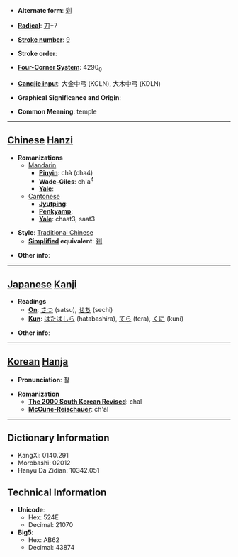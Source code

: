 * '''Alternate form''': [[刹]]

* '''[[Wiktionary:Chinese radical index| Radical]]''': [[Wiktionary:Chinese radical index 刀|刀]]+7

* '''[[Wiktionary:Chinese total strokes index|Stroke number]]''': [[Wiktionary:Chinese total strokes index 9|9]]

* '''Stroke order''': 

* '''[[Wiktionary:Chinese four corner index|Four-Corner System]]''': 4290<sub>0</sub>

* '''[[Wiktionary:Chinese Cangjie index|Cangjie input]]''': 大金中弓 (KCLN), 大木中弓 (KDLN)

* '''Graphical Significance and Origin''': 

* '''Common Meaning''': temple

----

== [[Chinese]] [[Hanzi]] ==

* '''Romanizations'''
** [[Mandarin]]
*** '''[[Pinyin]]''': chà (cha4)
*** '''[[Wade-Giles]]''': ch'a<sup>4</sup>
*** '''[[Yale]]''': 
**[[Cantonese]]
***'''[[Jyutping]]''':
***'''[[Penkyamp]]''': 
***'''[[Yale]]''': chaat3, saat3

* '''Style''': [[Traditional Chinese]] 
** '''[[Simplified Chinese|Simplified]] equivalent''': [[刹]]

* '''Other info''': 

----

== [[Japanese]] [[Kanji]] ==

* '''Readings'''
** '''[[On]]''': [[さつ]] (satsu), [[せち]] (sechi)
** '''[[Kun]]''': [[はたばしら]] (hatabashira), [[てら]] (tera), [[くに]] (kuni)

* '''Other info''':  

----

== [[Korean]] [[Hanja]] ==

* '''Pronunciation''': 찰

* '''Romanization'''
** '''[[The 2000 South Korean Revised Romanization|The 2000 South Korean Revised]]''': chal
** '''[[McCune-Reischauer]]''': ch'al

----

== Dictionary Information ==

* KangXi: 0140.291
* Morobashi: 02012
* Hanyu Da Zidian: 10342.051

== Technical Information ==

* '''Unicode''':
** Hex: 524E
** Decimal: 21070
* '''Big5''':
** Hex: AB62
** Decimal: 43874